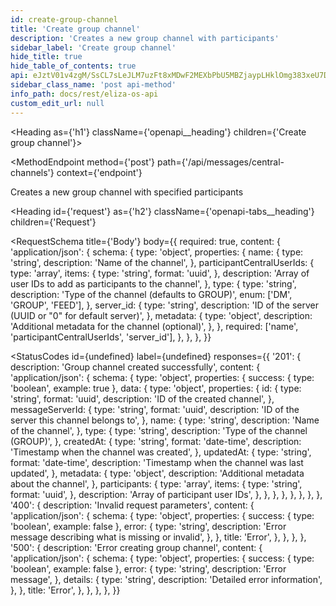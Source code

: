 ```yaml
---
id: create-group-channel
title: 'Create group channel'
description: 'Creates a new group channel with participants'
sidebar_label: 'Create group channel'
hide_title: true
hide_table_of_contents: true
api: eJztV01v4zgM/SsCL7sLeJLM7uzFt8xMDwF2MEXbPbU5MBZjaypLHklOmg383xeU7Dpo0ja7GPQ0RoD4g6RIPpJ62kPA0kN+CzV5jyV5yABLMsHDMgNJvnCqCcoayOGajPQCRS8qghVoRJQWaKRwVJDaEIs48o01niAD25BDtrCQkIMnI78kfcigQYc1BXLswh4M1gR5Wn8hIQPFyzYYKsjA0fdWOZKQB9dSBr6oqEbI9xB2Dav54JQpIYO1dTUGyKFtlYTuaRiLz8KuRagouQ7dMhknHz5auWOLT9cqrAksmu8Bm0arIgY0/ebZ4P7YFbv6RkXgAB2HHxT5KEdGkuM8HDv9nI9Jh6Nw1tb
sidebar_class_name: 'post api-method'
info_path: docs/rest/eliza-os-api
custom_edit_url: null
---
```



<Heading as={'h1'} className={'openapi__heading'} children={'Create group channel'}></Heading>

<MethodEndpoint
  method={'post'}
  path={'/api/messages/central-channels'}
  context={'endpoint'}
></MethodEndpoint>

Creates a new group channel with specified participants

<Heading
  id={'request'}
  as={'h2'}
  className={'openapi-tabs__heading'}
  children={'Request'}
></Heading>

<RequestSchema
  title={'Body'}
  body={{
    required: true,
    content: {
      'application/json': {
        schema: {
          type: 'object',
          properties: {
            name: {
              type: 'string',
              description: 'Name of the channel',
            },
            participantCentralUserIds: {
              type: 'array',
              items: {
                type: 'string',
                format: 'uuid',
              },
              description: 'Array of user IDs to add as participants to the channel',
            },
            type: {
              type: 'string',
              description: 'Type of the channel (defaults to GROUP)',
              enum: ['DM', 'GROUP', 'FEED'],
            },
            server_id: {
              type: 'string',
              description: 'ID of the server (UUID or "0" for default server)',
            },
            metadata: {
              type: 'object',
              description: 'Additional metadata for the channel (optional)',
            },
          },
          required: ['name', 'participantCentralUserIds', 'server_id'],
        },
      },
    },
  }}
></RequestSchema>

<StatusCodes
  id={undefined}
  label={undefined}
  responses={{
    '201': {
      description: 'Group channel created successfully',
      content: {
        'application/json': {
          schema: {
            type: 'object',
            properties: {
              success: { type: 'boolean', example: true },
              data: {
                type: 'object',
                properties: {
                  id: {
                    type: 'string',
                    format: 'uuid',
                    description: 'ID of the created channel',
                  },
                  messageServerId: {
                    type: 'string',
                    format: 'uuid',
                    description: 'ID of the server this channel belongs to',
                  },
                  name: {
                    type: 'string',
                    description: 'Name of the channel',
                  },
                  type: {
                    type: 'string',
                    description: 'Type of the channel (GROUP)',
                  },
                  createdAt: {
                    type: 'string',
                    format: 'date-time',
                    description: 'Timestamp when the channel was created',
                  },
                  updatedAt: {
                    type: 'string',
                    format: 'date-time',
                    description: 'Timestamp when the channel was last updated',
                  },
                  metadata: {
                    type: 'object',
                    description: 'Additional metadata about the channel',
                  },
                  participants: {
                    type: 'array',
                    items: {
                      type: 'string',
                      format: 'uuid',
                    },
                    description: 'Array of participant user IDs',
                  },
                },
              },
            },
          },
        },
      },
    },
    '400': {
      description: 'Invalid request parameters',
      content: {
        'application/json': {
          schema: {
            type: 'object',
            properties: {
              success: { type: 'boolean', example: false },
              error: {
                type: 'string',
                description: 'Error message describing what is missing or invalid',
              },
            },
            title: 'Error',
          },
        },
      },
    },
    '500': {
      description: 'Error creating group channel',
      content: {
        'application/json': {
          schema: {
            type: 'object',
            properties: {
              success: { type: 'boolean', example: false },
              error: {
                type: 'string',
                description: 'Error message',
              },
              details: {
                type: 'string',
                description: 'Detailed error information',
              },
            },
            title: 'Error',
          },
        },
      },
    },
  }}
></StatusCodes>
